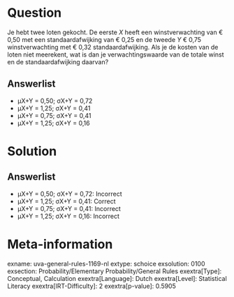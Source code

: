 Question
========

Je hebt twee loten gekocht. De eerste *X* heeft een winstverwachting van
€ 0,50 met een standaardafwijking van € 0,25 en de tweede *Y* € 0,75
winstverwachting met € 0,32 standaardafwijking. Als je de kosten van de
loten niet meerekent, wat is dan je verwachtingswaarde van de totale
winst en de standaardafwijking daarvan?

Answerlist
----------

* µX+Y = 0,50; σX+Y = 0,72
* µX+Y = 1,25; σX+Y = 0,41
* µX+Y = 0,75; σX+Y = 0,41
* µX+Y = 1,25; σX+Y = 0,16

Solution
========

Answerlist
----------

* µX+Y = 0,50; σX+Y = 0,72: Incorrect
* µX+Y = 1,25; σX+Y = 0,41: Correct
* µX+Y = 0,75; σX+Y = 0,41: Incorrect
* µX+Y = 1,25; σX+Y = 0,16: Incorrect

Meta-information
================
exname: uva-general-rules-1169-nl
extype: schoice
exsolution: 0100
exsection: Probability/Elementary Probability/General Rules 
exextra[Type]: Conceptual, Calculation
exextra[Language]: Dutch
exextra[Level]: Statistical Literacy
exextra[IRT-Difficulty]: 2
exextra[p-value]: 0.5905
